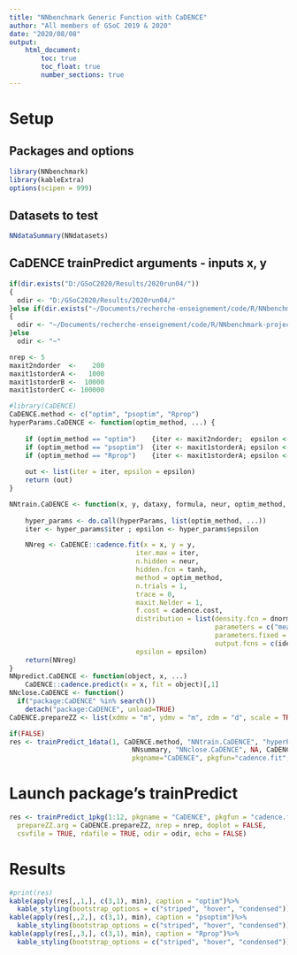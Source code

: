 ```yaml
---
title: "NNbenchmark Generic Function with CaDENCE"
author: "All members of GSoC 2019 & 2020"
date: "2020/08/08"
output:
    html_document:
        toc: true
        toc_float: true
        number_sections: true
---
```


# Setup 

## Packages and options
```r
library(NNbenchmark)
library(kableExtra)
options(scipen = 999)
```

## Datasets to test
```r
NNdataSummary(NNdatasets)
```


## CaDENCE trainPredict arguments - inputs x, y
```r
if(dir.exists("D:/GSoC2020/Results/2020run04/"))
{  
  odir <- "D:/GSoC2020/Results/2020run04/"
}else if(dir.exists("~/Documents/recherche-enseignement/code/R/NNbenchmark-project/NNtempresult/"))
{  
  odir <- "~/Documents/recherche-enseignement/code/R/NNbenchmark-project/NNtempresult/"
}else
  odir <- "~"

nrep <- 5
maxit2ndorder  <-    200
maxit1storderA <-   1000
maxit1storderB <-  10000
maxit1storderC <- 100000

#library(CaDENCE)
CaDENCE.method <- c("optim", "psoptim", "Rprop")
hyperParams.CaDENCE <- function(optim_method, ...) {
  
    if (optim_method == "optim")    {iter <- maxit2ndorder;  epsilon <- 0.01} 
    if (optim_method == "psoptim")  {iter <- maxit1storderA; epsilon <- 0.01}
    if (optim_method == "Rprop")    {iter <- maxit1storderA; epsilon <- 0.01}
    
    out <- list(iter = iter, epsilon = epsilon)
    return (out)
}

NNtrain.CaDENCE <- function(x, y, dataxy, formula, neur, optim_method, hyperParams,...) {
    
    hyper_params <- do.call(hyperParams, list(optim_method, ...))
    iter <- hyper_params$iter ; epsilon <- hyper_params$epsilon

    NNreg <- CaDENCE::cadence.fit(x = x, y = y, 
                                iter.max = iter, 
                                n.hidden = neur, 
                                hidden.fcn = tanh, 
                                method = optim_method, 
                                n.trials = 1, 
                                trace = 0, 
                                maxit.Nelder = 1, 
                                f.cost = cadence.cost,
                                distribution = list(density.fcn = dnorm,
                                                    parameters = c("mean", "sd"),
                                                    parameters.fixed = NULL,
                                                    output.fcns = c(identity, exp)),
                                epsilon = epsilon)
    return(NNreg)
}
NNpredict.CaDENCE <- function(object, x, ...)
    CaDENCE::cadence.predict(x = x, fit = object)[,1]
NNclose.CaDENCE <- function()
  if("package:CaDENCE" %in% search())
    detach("package:CaDENCE", unload=TRUE)
CaDENCE.prepareZZ <- list(xdmv = "m", ydmv = "m", zdm = "d", scale = TRUE)

if(FALSE)
res <- trainPredict_1data(1, CaDENCE.method, "NNtrain.CaDENCE", "hyperParams.CaDENCE", "NNpredict.CaDENCE", 
                               NNsummary, "NNclose.CaDENCE", NA, CaDENCE.prepareZZ, nrep=2, echo=TRUE, doplot=FALSE,
                               pkgname="CaDENCE", pkgfun="cadence.fit", csvfile=TRUE, rdafile=TRUE, odir=odir)
```


# Launch package's trainPredict

```r
res <- trainPredict_1pkg(1:12, pkgname = "CaDENCE", pkgfun = "cadence.fit", CaDENCE.method,
  prepareZZ.arg = CaDENCE.prepareZZ, nrep = nrep, doplot = FALSE,
  csvfile = TRUE, rdafile = TRUE, odir = odir, echo = FALSE)
```

# Results

```r
#print(res)
kable(apply(res[,,1,], c(3,1), min), caption = "optim")%>%
  kable_styling(bootstrap_options = c("striped", "hover", "condensed"))
kable(apply(res[,,2,], c(3,1), min), caption = "psoptim")%>%
  kable_styling(bootstrap_options = c("striped", "hover", "condensed"))
kable(apply(res[,,3,], c(3,1), min), caption = "Rprop")%>%
  kable_styling(bootstrap_options = c("striped", "hover", "condensed"))
```


